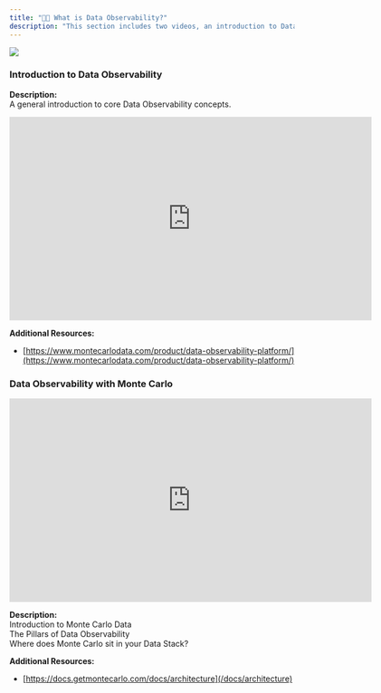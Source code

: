 ```yaml
---
title: "🧑‍🎓 What is Data Observability?"
description: "This section includes two videos, an introduction to Data Observability and how we approach Data Observability at Monte Carlo."
---
```


![](/images/9a546e6-Pillars_of_DO.png)

### Introduction to Data Observability

**Description:**  
A general introduction to core Data Observability concepts.

<iframe title="vimeo-player" src="https://player.vimeo.com/video/869246089?h=b3c68a3a52" width="640" height="360" frameborder="0"    allowfullscreen></iframe>

**Additional Resources:**

* [https://www.montecarlodata.com/product/data-observability-platform/](https://www.montecarlodata.com/product/data-observability-platform/)

### Data Observability with Monte Carlo

<iframe title="vimeo-player" src="https://player.vimeo.com/video/869245460?h=3618c49b5e" width="640" height="360" frameborder="0"    allowfullscreen></iframe>

**Description:**  
Introduction to Monte Carlo Data  
The Pillars of Data Observability  
Where does Monte Carlo sit in your Data Stack?

**Additional Resources:**

* [https://docs.getmontecarlo.com/docs/architecture](/docs/architecture)